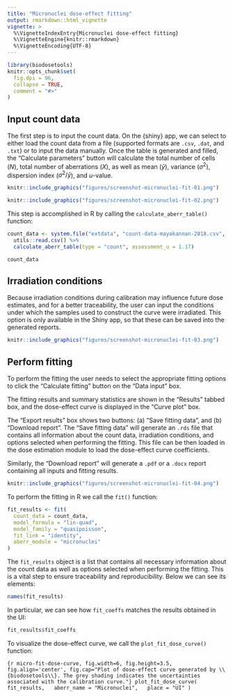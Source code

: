 ```yaml
---
title: "Micronuclei dose-effect fitting"
output: rmarkdown::html_vignette
vignette: >
  %\VignetteIndexEntry{Micronuclei dose-effect fitting}
  %\VignetteEngine{knitr::rmarkdown}
  %\VignetteEncoding{UTF-8}
---
```


```r
library(biodosetools)
knitr::opts_chunk$set(
  fig.dpi = 96,
  collapse = TRUE,
  comment = "#>"
)
```

## Input count data

The first step is to input the count data. On the {shiny} app, we can select to either load the count data from a file (supported formats are `.csv`, `.dat`, and `.txt`) or to input the data manually. Once the table is generated and filled, the "Calculate parameters" button will calculate the total number of cells ($N$), total number of aberrations ($X$), as well as mean ($\bar{y}$), variance ($\sigma^{2}$), dispersion index ($\sigma^{2}/\bar{y}$), and $u$-value.

```r
knitr::include_graphics("figures/screenshot-micronuclei-fit-01.png")
```

```r
knitr::include_graphics("figures/screenshot-micronuclei-fit-02.png")
```

This step is accomplished in R by calling the `calculate_aberr_table()` function:

```r
count_data <- system.file("extdata", "count-data-mayakannan-2018.csv", package = "biodosetools") %>%
  utils::read.csv() %>%
  calculate_aberr_table(type = "count", assessment_u = 1.17)
```

```r
count_data
```

## Irradiation conditions

Because irradiation conditions during calibration may influence future dose estimates, and for a better traceability, the user can input the conditions under which the samples used to construct the curve were irradiated. This option is only available in the Shiny app, so that these can be saved into the generated reports.

```r
knitr::include_graphics("figures/screenshot-micronuclei-fit-03.png")
```

## Perform fitting

To perform the fitting the user needs to select the appropriate fitting options to click the "Calculate fitting" button on the "Data input" box.

The fitting results and summary statistics are shown in the "Results" tabbed box, and the dose-effect curve is displayed in the "Curve plot" box.

The "Export results" box shows two buttons: (a) "Save fitting data", and (b) "Download report". The "Save fitting data" will generate an `.rds` file that contains all information about the count data, irradiation conditions, and options selected when performing the fitting. This file can be then loaded in the dose estimation module to load the dose-effect curve coefficients.

Similarly, the "Download report" will generate a `.pdf` or a `.docx` report containing all inputs and fitting results.

```r
knitr::include_graphics("figures/screenshot-micronuclei-fit-04.png")
```


To perform the fitting in R we call the `fit()` function:

```r
fit_results <- fit(
  count_data = count_data,
  model_formula = "lin-quad",
  model_family = "quasipoisson",
  fit_link = "identity",
  aberr_module = "micronuclei"
)
```

The `fit_results` object is a list that contains all necessary information about the count data as well as options selected when performing the fitting. This is a vital step to ensure traceability and reproducibility. Below we can see its elements:

```r
names(fit_results)
```

In particular, we can see how `fit_coeffs` matches the results obtained in the UI:

```r
fit_results$fit_coeffs
```

To visualize the dose-effect curve, we call the `plot_fit_dose_curve()` function:

```{r micro-fit-dose-curve, fig.width=6, fig.height=3.5, fig.align='center', fig.cap="Plot of dose-effect curve generated by \\{biodosetools\\}. The grey shading indicates the uncertainties associated with the calibration curve."}
plot_fit_dose_curve(
  fit_results,
  aberr_name = "Micronuclei",
  place = "UI"
)
```
